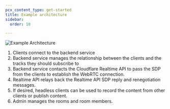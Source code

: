 ```yaml
---
pcx_content_type: get-started
title: Example architecture
sidebar:
  order: 10

---
```


<div class="full-img">

![Example Architecture](~/assets/images/realtime/video-calling-application.png)

</div>

1. Clients connect to the backend service
2. Backend service manages the relationship between the clients and the tracks they should subscribe to
3. Backend service contacts the Cloudflare Realtime API to pass the SDP from the clients to establish the WebRTC connection.
4. Realtime API relays back the Realtime API SDP reply and renegotiation messages.
5. If desired, headless clients can be used to record the content from other clients or publish content.
6. Admin manages the rooms and room members.
